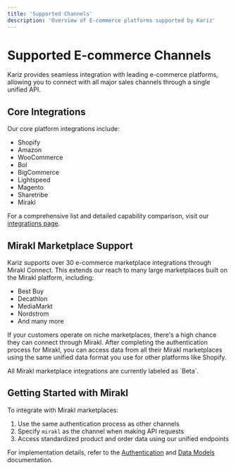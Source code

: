 ```yaml
---
title: 'Supported Channels'
description: 'Overview of E-commerce platforms supported by Kariz'
---
```


# Supported E-commerce Channels

Kariz provides seamless integration with leading e-commerce platforms, allowing you to connect with all major sales channels through a single unified API.

## Core Integrations

Our core platform integrations include:

- Shopify
- Amazon
- WooCommerce
- Bol
- BigCommerce
- Lightspeed
- Magento
- Sharetribe
- Mirakl

For a comprehensive list and detailed capability comparison, visit our [integrations page](https://runkariz.com/integrations).

## Mirakl Marketplace Support

Kariz supports over 30 e-commerce marketplace integrations through Mirakl Connect. This extends our reach to many large marketplaces built on the Mirakl platform, including:

- Best Buy
- Decathlon
- MediaMarkt
- Nordstrom
- And many more

If your customers operate on niche marketplaces, there's a high chance they can connect through Mirakl. After completing the authentication process for Mirakl, you can access data from all their Mirakl marketplaces using the same unified data format you use for other platforms like Shopify.

<Note>
All Mirakl marketplace integrations are currently labeled as `Beta`.
</Note>

## Getting Started with Mirakl

To integrate with Mirakl marketplaces:

1. Use the same authentication process as other channels
2. Specify `mirakl` as the channel when making API requests
3. Access standardized product and order data using our unified endpoints

For implementation details, refer to the [Authentication](/authentication) and [Data Models](/datamodels) documentation.